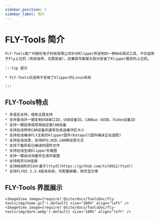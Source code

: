 ---
sidebar_position: 1
sidebar_label: 简介
---



# FLY-Tools 简介

    FLY-Tools是广州镁伦电子科技有限公司针对Klipper所定制的一款Web调试工具，不仅适用于Fly上位机（系统自带，无需安装），还兼容市面是大部分安装了Klipper服务的上位机。

    :::tip 提示

    * FLY-Tools仅适用于安装了klipper的Linux系统

    :::
        

## FLY-Tools特点

    * 多语言支持，暗色主题支持
    * 支持查询并一键复制USB串口ID，USB设备ID，CANbus UUID，Video设备ID
    * 支持一键启用或禁用指定是CAN设备
    * 支持在线修改CAN设备的速率及发送缓冲区大小
    * 支持在线编译FLY主板的klipper固件(Katapult固件编译正在适配)
    * 支持在线烧录，支持DFU,HID,CAN等烧录方式
    * 支持下载所有已编译的固件文件
    * 支持在线生成Klipper负载图
    * 支持一键自动测量并生成共振图
    * 支持网页SSH连接
    * 支持WEB网页SSH(基于[ttyd](https://github.com/tsl0922/ttyd))
    * 支持FLYOS 3.3.4版本系统，可配置屏幕，网页显示等

## FLY-Tools 界面展示

    <ImageView image={require('@site/docs/ToolsDoc/fly-tools/img/home.gif').default} size="100%" align="left" />
    <ImageView image={require('@site/docs/ToolsDoc/fly-tools/img/dark.webp').default} size="100%" align="left" />
